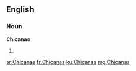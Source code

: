 ==English==

===Noun===
'''Chicanas'''

# {{plural of|Chicana}}

[[ar:Chicanas]]
[[fr:Chicanas]]
[[ku:Chicanas]]
[[mg:Chicanas]]